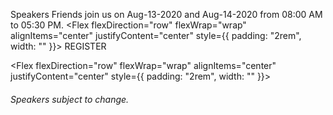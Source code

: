 
<Hidden as="h1">Speakers</Hidden>
<Card>
<Text>
Friends join us on Aug-13-2020 and Aug-14-2020 from 08:00 AM to 05:30 PM.
</Text>
</Card>
<Flex flexDirection="row" flexWrap="wrap" alignItems="center" justifyContent="center" style={{ padding: "2rem", width: "" }}>
<ButtonLink
            href="https://www.eventbrite.com/e/javascript-and-friends-conference-2020-registration-109564969774"
            alignSelf="center"
            mr={40}
            target="_blank" rel="noopener noreferrer"
          >
            REGISTER
          </ButtonLink>          
</Flex>        

<Flex flexDirection="row" flexWrap="wrap" alignItems="center" justifyContent="center" style={{ padding: "2rem", width: "" }}>

<Speaker name="Alex Carroll" Image={alexcarrolImage} 
twitter="" 
linkedin="alexandertcarroll" 
 />

<Speaker name="Alejandro Mercado" Image={alexImage} 
twitter="alexmarket" 
linkedin="alexmarket" 
 /> 

 <Speaker name="Arun" Image={arunImage} 
twitter="amdsouza92" 
linkedin="arunmichaeldsouza" 
 />

  <Speaker name="Ashley Narcisse" Image={ashleyImage} 
twitter="_darkfadr" 
linkedin="anarcisse" 
 />

<Speaker name="Bekah Hawrot Weigel" Image={bekahImage} 
twitter="bekahhw" 
linkedin="bekah-hawrot-weigel" 
 />

 <Speaker name="Bob Fornal" Image={bobFornalImage} 
twitter="rfornal" 
linkedin="rfornal" 
 />

 <Speaker name="Chris Silivestru" Image={chrisImage} 
twitter="" 
linkedin="chrissilivestru" 
 />

 <Speaker name="Crux Conception" Image={cruxImage} 
twitter="CruxConception" 
linkedin="crux-conception" 
 />
 
 <Speaker name="David Neal" Image={davidNealImage} 
twitter="reverentgeek" 
linkedin="davidneal" 
 />

 <Speaker name="Deneisha Franklin" Image={deneishaImage} 
twitter="" 
linkedin="deneisha-franklin-8b9b35109" 
 />
 

  <Speaker name="Eric Bishard" Image={ericbishardImage} 
twitter="httpJunkie" 
linkedin="eric-b" 
 />

  <Speaker name="Eric Potter" Image={ericPotterImage} 
twitter="pottereric" 
linkedin="eric-potter-07955742" 
 />

 <Speaker name="Erik J. Olson" Image={ericOlsonImage} 
twitter="amerikjolson" 
linkedin="iamerikjolson" 
 />

  <Speaker name="Guy Royse" Image={guyImage} 
twitter="guyroyse" 
linkedin="groyse" 
 />

 <Speaker name="Hakan Silfvernagel" Image={hakanImage} 
twitter="agrevlis" 
linkedin="hakansilfvernagel" 
 />

 <Speaker name="Jamie Wright" Image={jamieImage} 
twitter="jwright" 
linkedin="brilliantfantastic" 
 />

  <Speaker name="Jerry Valentine" Image={jerryImage} 
twitter="@JerryV513_" 
linkedin="jerry-valentine-24610b194" 
 />

 
 <Speaker name="Jeremy Meiss" Image={jeremyImage} 
twitter="IAmJerdog" 
linkedin="jeremymeiss" 
 />
 
 <Speaker name="Joel Lord" Image={joelImage} 
twitter="joel__lord" 
linkedin="joel-lord" 
 />

  <Speaker name="John SJ Anderson" Image={johnImage} 
twitter="genehack" 
linkedin="johnsjanderson" 
 />

 
  <Speaker name="Jordan Powell" Image={jordanImage} 
twitter="jordanpowell88" 
linkedin="jpdesigning" 
 />

 <Speaker name="Martine Dowden" Image={martineImage} 
twitter="Martine_Dowden" 
linkedin="martinedowden" 
 />

<Speaker name="Melanie McGee" Image={melanie_mcgeeImage} 
twitter="MelKMcGee" 
linkedin="melmcgee" 
 />

 <Speaker name="Michael Leners" Image={michaelImage} 
twitter="micLeners" 
linkedin="micleners" 
 />

<Speaker name="Michael Richardson" Image={michaelRichardImage} 
twitter="anaccidentaldev" 
linkedin="accidentaldeveloper" 
 />

 <Speaker name="Mike Hand" Image={mikehandImage} 
twitter="_secondhand" 
linkedin="mike-hand-55152917" 
 />

<Speaker name="Palmidia" Image={palmidiaImage} 
twitter="Jetzable" 
linkedin="jetzable" 
 />

<Speaker name="Rob Richardson" Image={robRichardsonImage} 
twitter="rob_rich" 
linkedin="erobrich" 
 />

<Speaker name="Robert Aboukhalil" Image={robertImage} 
twitter="RobAboukhalil" 
linkedin="robertaboukhalil" 
 />

 <Speaker name="Russell Skaggs" Image={russelImage} 
twitter="russellskaggs" 
linkedin="russellskaggs" 
 />

 <Speaker name="Ryan Cromwell" Image={ryanImage} 
twitter="cromwellryan" 
linkedin="cromwellryan" 
 />

  <Speaker name="Sarah Dutkiewicz" Image={sarahImage} 
twitter="sadukie" 
linkedin="sadukie" 
 />


  <Speaker name="Shodipo Ayomide" Image={shodipoImage} 
twitter="developerayo" 
linkedin="shodipo-ayomide" 
 />

 <Speaker name="Tamas Piros" Image={tamasImage} 
twitter="tpiros" 
linkedin="tamaspiros" 
 />

 <Speaker name="Tyler Blake" Image={tylerImage} 
twitter="TylerBlakeLOU" 
linkedin="tyler-blake-2637274b" 
 />

  <Speaker name="Vladimir Repin" Image={vladimirImage} 
twitter="" 
linkedin="" 
 />

</Flex>

###### Speakers subject to change.

